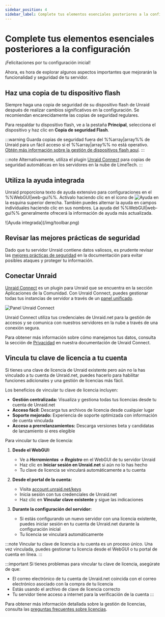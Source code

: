 ```yaml
---
sidebar_position: 4
sidebar_label: Complete tus elementos esenciales posteriores a la configuración
---
```


# Complete tus elementos esenciales posteriores a la configuración

¡Felicitaciones por tu configuración inicial!

Ahora, es hora de explorar algunos aspectos importantes que mejorarán la funcionalidad y seguridad de tu servidor.

## Haz una copia de tu dispositivo flash

Siempre haga una copia de seguridad de su dispositivo flash de Unraid después de realizar cambios significativos en la configuración. Se recomiendan encarecidamente las copias de seguridad regulares.

Para respaldar tu dispositivo flash, ve a la pestaña **Principal**, selecciona el dispositivo y haz clic en **Copia de seguridad Flash**.

:::warning
Guarda copias de seguridad fuera del %%array|array%% de Unraid para un fácil acceso si el %%array|array%% no está operativo. [Obtén más información sobre la gestión de dispositivos flash aquí](../../system-administration/maintain-and-update/changing-the-flash-device.mdx).
:::

:::note
Alternativamente, utiliza el plugin [Unraid Connect](../../../unraid-connect/overview-and-setup.mdx) para copias de seguridad automáticas en los servidores en la nube de LimeTech.
:::

## Utiliza la ayuda integrada

Unraid proporciona texto de ayuda extensivo para configuraciones en el %%WebGUI|web-gui%%. Actívalo haciendo clic en el ícono de ![Ayuda](/img/helpicon.png) en la esquina superior derecha. También puedes alternar la ayuda en campos individuales haciendo clic en sus nombres. La ayuda del %%WebGUI|web-gui%% generalmente ofrecerá la información de ayuda más actualizada.

<div style={{ margin: 'auto', maxWidth: '500px'}}>
  ![Ayuda integrada](/img/toolbar.png)
</div>

## Revisar las mejores prácticas de seguridad

Dado que tu servidor Unraid contiene datos valiosos, es prudente revisar las [mejores prácticas de seguridad](../../system-administration/secure-your-server/security-fundamentals.mdx) en la documentación para evitar posibles ataques y proteger tu información.

## Conectar Unraid

[Unraid Connect](../../../unraid-connect/overview-and-setup.mdx) es un plugin para Unraid que se encuentra en la sección Aplicaciones de la Comunidad. Con Unraid Connect, puedes gestionar todas tus instancias de servidor a través de un [panel unificado](https://connect.myunraid.net/).

![Panel Unraid Connect](/img/unraidconnectdashboard.png)

Unraid Connect utiliza tus credenciales de Unraid.net para la gestión de accesos y se comunica con nuestros servidores en la nube a través de una conexión segura.

Para obtener más información sobre cómo manejamos tus datos, consulta la sección de [Privacidad](../../../unraid-connect/overview-and-setup.mdx#data-collection-and-privacy) en nuestra documentación de Unraid Connect.

## Vincula tu clave de licencia a tu cuenta

Si tienes una clave de licencia de Unraid existente pero aún no la has vinculado a tu cuenta de Unraid.net, puedes hacerlo para habilitar funciones adicionales y una gestión de licencias más fácil.

Los beneficios de vincular tu clave de licencia incluyen:

- **Gestión centralizada:** Visualiza y gestiona todas tus licencias desde tu cuenta de Unraid.net
- **Acceso fácil:** Descarga tus archivos de licencia desde cualquier lugar
- **Soporte mejorado:** Experiencia de soporte optimizada con información de cuenta vinculada
- **Acceso a prerrelanzamientos:** Descarga versiones beta y candidatas de lanzamiento si eres elegible

Para vincular tu clave de licencia:

1. **Desde el WebGUI:**
   - Ve a ***Herramientas → Registro*** en el WebGUI de tu servidor Unraid
   - Haz clic en **Iniciar sesión en Unraid.net** si aún no lo has hecho
   - Tu clave de licencia se vinculará automáticamente a tu cuenta

2. **Desde el portal de la cuenta:**
   - Visita [account.unraid.net/keys](https://account.unraid.net/keys)
   - Inicia sesión con tus credenciales de Unraid.net
   - Haz clic en **Vincular clave existente** y sigue las indicaciones

3. **Durante la configuración del servidor:**
   - Si estás configurando un nuevo servidor con una licencia existente, puedes iniciar sesión en tu cuenta de Unraid.net durante la configuración inicial
   - Tu licencia se vinculará automáticamente

:::note
Vincular tu clave de licencia a tu cuenta es un proceso único. Una vez vinculada, puedes gestionar tu licencia desde el WebGUI o tu portal de cuenta en línea.
:::

:::important
Si tienes problemas para vincular tu clave de licencia, asegúrate de que:

- El correo electrónico de tu cuenta de Unraid.net coincida con el correo electrónico asociado con la compra de tu licencia
- Estás usando el archivo de clave de licencia correcto
- Tu servidor tiene acceso a internet para la verificación de la cuenta
:::

Para obtener más información detallada sobre la gestión de licencias, consulta las [preguntas frecuentes sobre licencias](../../troubleshooting/licensing-faq.mdx).
